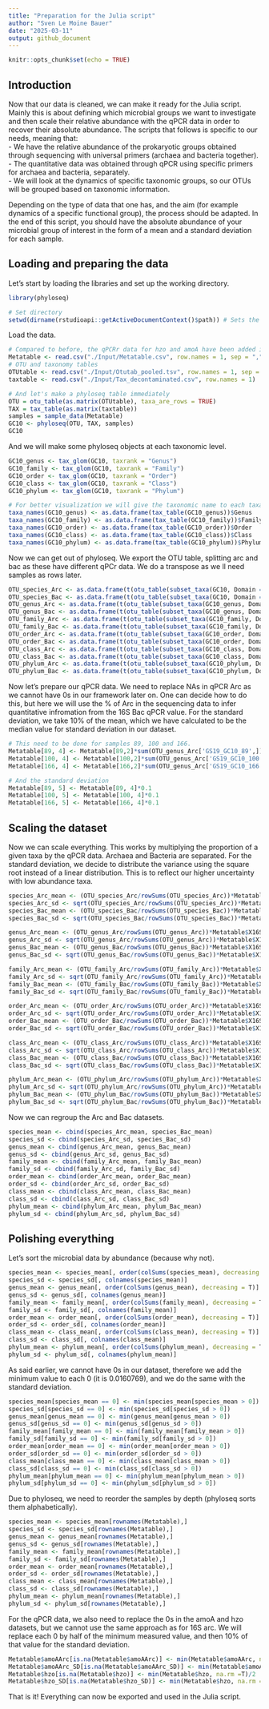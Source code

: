 ```yaml
---
title: "Preparation for the Julia script"
author: "Sven Le Moine Bauer"
date: "2025-03-11"
output: github_document
---
```



```r
knitr::opts_chunk$set(echo = TRUE)
```

## Introduction
Now that our data is cleaned, we can make it ready for the Julia script. Mainly this is about defining which microbial groups we want to investigate and then scale their relative abundance with the qPCR data in order to recover their absolute abundance. The scripts that follows is specific to our needs, meaning that:  
- We have the relative abundance of the prokaryotic groups obtained through sequencing with universal primers (archaea and bacteria together).  
- The quantitative data was obtained through qPCR using specific primers for archaea and bacteria, separately.  
- We will look at the dynamics of specific taxonomic groups, so our OTUs will be grouped based on taxonomic information.  

Depending on the type of data that one has, and the aim (for example dynamics of a specific functional group), the process should be adapted. In the end of this script, you should have the absolute abundance of your microbial group of interest in the form of a mean and a standard deviation for each sample. 

## Loading and preparing the data
Let's start by loading the libraries and set up the working directory.
```r
library(phyloseq)

# Set directory
setwd(dirname(rstudioapi::getActiveDocumentContext()$path)) # Sets the directory to the place the script is saved.
```

Load the data.
```r
# Compared to before, the qPCRr data for hzo and amoA have been added into this Metatable file.
Metatable <- read.csv("./Input/Metatable.csv", row.names = 1, sep = ",")
# OTU and taxonomy tables
OTUtable <- read.csv("./Input/Otutab_pooled.tsv", row.names = 1, sep = "\t")
taxtable <- read.csv("./Input/Tax_decontaminated.csv", row.names = 1)

# And let's make a phyloseq table immediately
OTU = otu_table(as.matrix(OTUtable), taxa_are_rows = TRUE)
TAX = tax_table(as.matrix(taxtable))
samples = sample_data(Metatable)
GC10 <- phyloseq(OTU, TAX, samples)
GC10
```

And we will make some phyloseq objects at each taxonomic level.
```r
GC10_genus <- tax_glom(GC10, taxrank = "Genus")
GC10_family <- tax_glom(GC10, taxrank = "Family")
GC10_order <- tax_glom(GC10, taxrank = "Order")
GC10_class <- tax_glom(GC10, taxrank = "Class")
GC10_phylum <- tax_glom(GC10, taxrank = "Phylum")

# For better visualization we will give the taxonomic name to each taxa, rather than OTU_xxx
taxa_names(GC10_genus) <- as.data.frame(tax_table(GC10_genus))$Genus
taxa_names(GC10_family) <- as.data.frame(tax_table(GC10_family))$Family
taxa_names(GC10_order) <- as.data.frame(tax_table(GC10_order))$Order
taxa_names(GC10_class) <- as.data.frame(tax_table(GC10_class))$Class
taxa_names(GC10_phylum) <- as.data.frame(tax_table(GC10_phylum))$Phylum
```


Now we can get out of phyloseq. We export the OTU table, splitting arc and bac as these have different qPCr data. We do a transpose as we ll need samples as rows later.
```r
OTU_species_Arc <- as.data.frame(t(otu_table(subset_taxa(GC10, Domain == "Archaea"))))
OTU_species_Bac <- as.data.frame(t(otu_table(subset_taxa(GC10, Domain == "Bacteria"))))
OTU_genus_Arc <- as.data.frame(t(otu_table(subset_taxa(GC10_genus, Domain == "Archaea"))))
OTU_genus_Bac <- as.data.frame(t(otu_table(subset_taxa(GC10_genus, Domain == "Bacteria"))))
OTU_family_Arc <- as.data.frame(t(otu_table(subset_taxa(GC10_family, Domain == "Archaea"))))
OTU_family_Bac <- as.data.frame(t(otu_table(subset_taxa(GC10_family, Domain == "Bacteria"))))
OTU_order_Arc <- as.data.frame(t(otu_table(subset_taxa(GC10_order, Domain == "Archaea"))))
OTU_order_Bac <- as.data.frame(t(otu_table(subset_taxa(GC10_order, Domain == "Bacteria"))))
OTU_class_Arc <- as.data.frame(t(otu_table(subset_taxa(GC10_class, Domain == "Archaea"))))
OTU_class_Bac <- as.data.frame(t(otu_table(subset_taxa(GC10_class, Domain == "Bacteria"))))
OTU_phylum_Arc <- as.data.frame(t(otu_table(subset_taxa(GC10_phylum, Domain == "Archaea"))))
OTU_phylum_Bac <- as.data.frame(t(otu_table(subset_taxa(GC10_phylum, Domain == "Bacteria"))))
```


Now let's prepare our qPCR data. We need to replace NAs in qPCR Arc as we cannot have 0s in our framework later on. One can decide how to do this, but here we will use the % of Arc in the sequencing data to infer quantitative infromation from the 16S Bac qPCR value. For the standard deviation, we take 10% of the mean, which we have calculated to be the median value for standard deviation in our dataset.
```r
# This need to be done for samples 89, 100 and 166.
Metatable[89, 4] <- Metatable[89,2]*sum(OTU_genus_Arc['GS19_GC10_89',])/(1-sum(OTU_genus_Arc['GS19_GC10_89',]))
Metatable[100, 4] <- Metatable[100,2]*sum(OTU_genus_Arc['GS19_GC10_100',])/(1-sum(OTU_genus_Arc['GS19_GC10_100',]))
Metatable[166, 4] <- Metatable[166,2]*sum(OTU_genus_Arc['GS19_GC10_166',])/(1-sum(OTU_genus_Arc['GS19_GC10_166',]))

# And the standard deviation
Metatable[89, 5] <- Metatable[89, 4]*0.1
Metatable[100, 5] <- Metatable[100, 4]*0.1
Metatable[166, 5] <- Metatable[166, 4]*0.1
```

## Scaling the dataset
Now we can scale everything. This works by multiplying the proportion of a given taxa by the qPCR data. Archaea and Bacteria are separated. For the standard deviation, we decide to distribute the variance using the square root instead of a linear distribution. This is to reflect our higher uncertainty with low abundance taxa.

```r
species_Arc_mean <- (OTU_species_Arc/rowSums(OTU_species_Arc))*Metatable$X16SArc 
species_Arc_sd <- sqrt(OTU_species_Arc/rowSums(OTU_species_Arc))*Metatable$X16SArc_SD
species_Bac_mean <- (OTU_species_Bac/rowSums(OTU_species_Bac))*Metatable$X16SBac 
species_Bac_sd <- sqrt(OTU_species_Bac/rowSums(OTU_species_Bac))*Metatable$X16SBac_SD

genus_Arc_mean <- (OTU_genus_Arc/rowSums(OTU_genus_Arc))*Metatable$X16SArc 
genus_Arc_sd <- sqrt(OTU_genus_Arc/rowSums(OTU_genus_Arc))*Metatable$X16SArc_SD
genus_Bac_mean <- (OTU_genus_Bac/rowSums(OTU_genus_Bac))*Metatable$X16SBac 
genus_Bac_sd <- sqrt(OTU_genus_Bac/rowSums(OTU_genus_Bac))*Metatable$X16SBac_SD

family_Arc_mean <- (OTU_family_Arc/rowSums(OTU_family_Arc))*Metatable$X16SArc 
family_Arc_sd <- sqrt(OTU_family_Arc/rowSums(OTU_family_Arc))*Metatable$X16SArc_SD
family_Bac_mean <- (OTU_family_Bac/rowSums(OTU_family_Bac))*Metatable$X16SBac 
family_Bac_sd <- sqrt(OTU_family_Bac/rowSums(OTU_family_Bac))*Metatable$X16SBac_SD

order_Arc_mean <- (OTU_order_Arc/rowSums(OTU_order_Arc))*Metatable$X16SArc 
order_Arc_sd <- sqrt(OTU_order_Arc/rowSums(OTU_order_Arc))*Metatable$X16SArc_SD
order_Bac_mean <- (OTU_order_Bac/rowSums(OTU_order_Bac))*Metatable$X16SBac 
order_Bac_sd <- sqrt(OTU_order_Bac/rowSums(OTU_order_Bac))*Metatable$X16SBac_SD

class_Arc_mean <- (OTU_class_Arc/rowSums(OTU_class_Arc))*Metatable$X16SArc 
class_Arc_sd <- sqrt(OTU_class_Arc/rowSums(OTU_class_Arc))*Metatable$X16SArc_SD
class_Bac_mean <- (OTU_class_Bac/rowSums(OTU_class_Bac))*Metatable$X16SBac 
class_Bac_sd <- sqrt(OTU_class_Bac/rowSums(OTU_class_Bac))*Metatable$X16SBac_SD

phylum_Arc_mean <- (OTU_phylum_Arc/rowSums(OTU_phylum_Arc))*Metatable$X16SArc 
phylum_Arc_sd <- sqrt(OTU_phylum_Arc/rowSums(OTU_phylum_Arc))*Metatable$X16SArc_SD
phylum_Bac_mean <- (OTU_phylum_Bac/rowSums(OTU_phylum_Bac))*Metatable$X16SBac 
phylum_Bac_sd <- sqrt(OTU_phylum_Bac/rowSums(OTU_phylum_Bac))*Metatable$X16SBac_SD
```

Now we can regroup the Arc and Bac datasets.
```r
species_mean <- cbind(species_Arc_mean, species_Bac_mean)
species_sd <- cbind(species_Arc_sd, species_Bac_sd)
genus_mean <- cbind(genus_Arc_mean, genus_Bac_mean)
genus_sd <- cbind(genus_Arc_sd, genus_Bac_sd)
family_mean <- cbind(family_Arc_mean, family_Bac_mean)
family_sd <- cbind(family_Arc_sd, family_Bac_sd)
order_mean <- cbind(order_Arc_mean, order_Bac_mean)
order_sd <- cbind(order_Arc_sd, order_Bac_sd)
class_mean <- cbind(class_Arc_mean, class_Bac_mean)
class_sd <- cbind(class_Arc_sd, class_Bac_sd)
phylum_mean <- cbind(phylum_Arc_mean, phylum_Bac_mean)
phylum_sd <- cbind(phylum_Arc_sd, phylum_Bac_sd)
```

## Polishing everything
Let's sort the microbial data by abundance (because why not).
```r
species_mean <- species_mean[, order(colSums(species_mean), decreasing = T)]
species_sd <- species_sd[, colnames(species_mean)]
genus_mean <- genus_mean[, order(colSums(genus_mean), decreasing = T)]
genus_sd <- genus_sd[, colnames(genus_mean)]
family_mean <- family_mean[, order(colSums(family_mean), decreasing = T)]
family_sd <- family_sd[, colnames(family_mean)]
order_mean <- order_mean[, order(colSums(order_mean), decreasing = T)]
order_sd <- order_sd[, colnames(order_mean)]
class_mean <- class_mean[, order(colSums(class_mean), decreasing = T)]
class_sd <- class_sd[, colnames(class_mean)]
phylum_mean <- phylum_mean[, order(colSums(phylum_mean), decreasing = T)]
phylum_sd <- phylum_sd[, colnames(phylum_mean)]
```

As said earlier, we cannot have 0s in our dataset, therefore we add the minimum value to each 0 (it is 0.0160769), and we do the same with the standard deviation.
```r
species_mean[species_mean == 0] <- min(species_mean[species_mean > 0])
species_sd[species_sd == 0] <- min(species_sd[species_sd > 0])
genus_mean[genus_mean == 0] <- min(genus_mean[genus_mean > 0])
genus_sd[genus_sd == 0] <- min(genus_sd[genus_sd > 0])
family_mean[family_mean == 0] <- min(family_mean[family_mean > 0])
family_sd[family_sd == 0] <- min(family_sd[family_sd > 0])
order_mean[order_mean == 0] <- min(order_mean[order_mean > 0])
order_sd[order_sd == 0] <- min(order_sd[order_sd > 0])
class_mean[class_mean == 0] <- min(class_mean[class_mean > 0])
class_sd[class_sd == 0] <- min(class_sd[class_sd > 0])
phylum_mean[phylum_mean == 0] <- min(phylum_mean[phylum_mean > 0])
phylum_sd[phylum_sd == 0] <- min(phylum_sd[phylum_sd > 0])
```

Due to phyloseq, we need to reorder the samples by depth (phyloseq sorts them alphabetically).
```r
species_mean <- species_mean[rownames(Metatable),]
species_sd <- species_sd[rownames(Metatable),]
genus_mean <- genus_mean[rownames(Metatable),]
genus_sd <- genus_sd[rownames(Metatable),]
family_mean <- family_mean[rownames(Metatable),]
family_sd <- family_sd[rownames(Metatable),]
order_mean <- order_mean[rownames(Metatable),]
order_sd <- order_sd[rownames(Metatable),]
class_mean <- class_mean[rownames(Metatable),]
class_sd <- class_sd[rownames(Metatable),]
phylum_mean <- phylum_mean[rownames(Metatable),]
phylum_sd <- phylum_sd[rownames(Metatable),]
```

For the qPCR data, we also need to replace the 0s in the amoA and hzo datasets, but we cannot use the same approach as for 16S arc. We will replace each 0 by half of the minimum measured value, and then 10% of that value for the standard deviation.
```r
Metatable$amoAArc[is.na(Metatable$amoAArc)] <- min(Metatable$amoAArc, na.rm =T)/2
Metatable$amoAArc_SD[is.na(Metatable$amoAArc_SD)] <- min(Metatable$amoAArc, na.rm =T)/10
Metatable$hzo[is.na(Metatable$hzo)] <- min(Metatable$hzo, na.rm =T)/2
Metatable$hzo_SD[is.na(Metatable$hzo_SD)] <- min(Metatable$hzo, na.rm =T)/10
```

That is it! Everything can now be exported and used in the Julia script.
